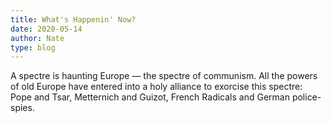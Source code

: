 ```yaml
---
title: What's Happenin' Now?
date: 2020-05-14
author: Nate
type: blog
---
```


 A spectre is haunting Europe — the spectre of communism. All the powers of old Europe have entered into a holy alliance to exorcise this spectre: Pope and Tsar, Metternich and Guizot, French Radicals and German police-spies.

